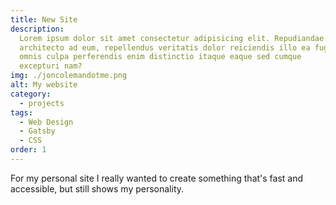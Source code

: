 ```yaml
---
title: New Site
description:
  Lorem ipsum dolor sit amet consectetur adipisicing elit. Repudiandae
  architecto ad eum, repellendus veritatis dolor reiciendis illo ea fuga
  omnis culpa perferendis enim distinctio itaque eaque sed cumque
  excepturi nam?
img: ./joncolemandotme.png
alt: My website
category:
  - projects
tags:
  - Web Design
  - Gatsby
  - CSS
order: 1
---
```


For my personal site I really wanted to create something that's fast and accessible, but still shows my personality.
